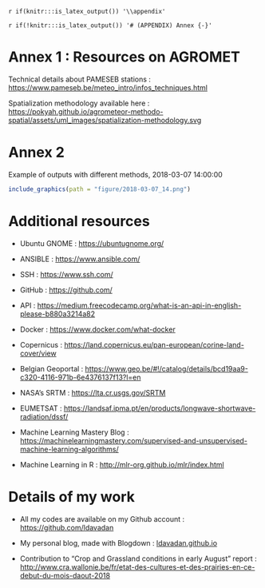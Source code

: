 `r if(knitr:::is_latex_output()) '\\appendix'`

`r if(!knitr:::is_latex_output()) '# (APPENDIX) Annex {-}'` 

<!--
If you feel it necessary to include an appendix, it goes here.
-->

# Annex 1 : Resources on AGROMET

Technical details about PAMESEB stations : [https://www.pameseb.be/meteo_intro/infos_techniques.html](https://www.pameseb.be/meteo_intro/infos_techniques.html)

Spatialization methodology available here : [https://pokyah.github.io/agrometeor-methodo-spatial/assets/uml_images/spatialization-methodology.svg](https://pokyah.github.io/agrometeor-methodo-spatial/assets/uml_images/spatialization-methodology.svg)

# Annex 2

Example of outputs with different methods, 2018-03-07 14:00:00

```r
include_graphics(path = "figure/2018-03-07_14.png")
```

# Additional resources

- Ubuntu GNOME : [https://ubuntugnome.org/](https://ubuntugnome.org/)

- ANSIBLE : [https://www.ansible.com/](https://www.ansible.com/)

- SSH : [https://www.ssh.com/](https://www.ssh.com/)

- GitHub : [https://github.com/](https://github.com/)

- API : [https://medium.freecodecamp.org/what-is-an-api-in-english-please-b880a3214a82](https://medium.freecodecamp.org/what-is-an-api-in-english-please-b880a3214a82)

- Docker : [https://www.docker.com/what-docker](https://www.docker.com/what-docker)

- Copernicus : [https://land.copernicus.eu/pan-european/corine-land-cover/view](https://land.copernicus.eu/pan-european/corine-land-cover/view)

- Belgian Geoportal : [https://www.geo.be/#!/catalog/details/bcd19aa9-c320-4116-971b-6e4376137f13?l=en](https://www.geo.be/#!/catalog/details/bcd19aa9-c320-4116-971b-6e4376137f13?l=en)

- NASA's SRTM : [https://lta.cr.usgs.gov/SRTM](https://lta.cr.usgs.gov/SRTM)

- EUMETSAT : [https://landsaf.ipma.pt/en/products/longwave-shortwave-radiation/dssf/](https://landsaf.ipma.pt/en/products/longwave-shortwave-radiation/dssf/)

- Machine Learning Mastery Blog : [https://machinelearningmastery.com/supervised-and-unsupervised-machine-learning-algorithms/](https://machinelearningmastery.com/supervised-and-unsupervised-machine-learning-algorithms/)

- Machine Learning in R : [http://mlr-org.github.io/mlr/index.html](http://mlr-org.github.io/mlr/index.html)


# Details of my work

- All my codes are available on my Github account : [https://github.com/ldavadan](https://github.com/ldavadan)

- My personal blog, made with Blogdown : [ldavadan.github.io](ldavadan.github.io)

- Contribution to "Crop and Grassland conditions in early August" report : [http://www.cra.wallonie.be/fr/etat-des-cultures-et-des-prairies-en-ce-debut-du-mois-daout-2018](http://www.cra.wallonie.be/fr/etat-des-cultures-et-des-prairies-en-ce-debut-du-mois-daout-2018)
